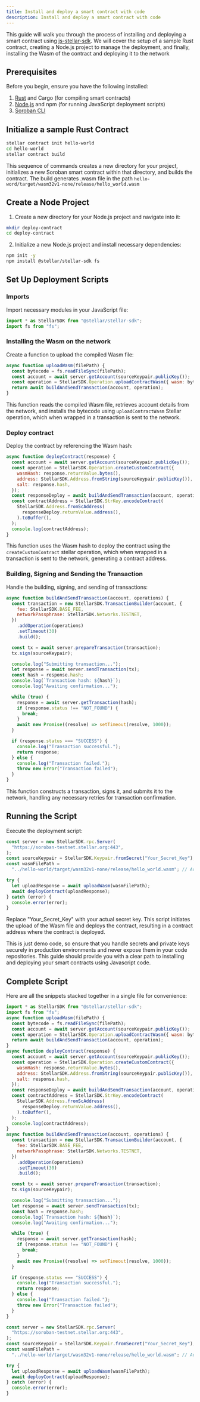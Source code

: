 ```yaml
---
title: Install and deploy a smart contract with code
description: Install and deploy a smart contract with code
---
```


<head>
  <title>Install and deploy a smart contract with code</title>
  <meta charSet="utf-8" />
  <meta
    property="og:title"
    content="Install and deploy a smart contract with code"
  />
  <meta
    property="og:description"
    content="This guide will walk you through the process of installing and deploying a smart contract using js-stellar-sdk. We will cover the setup of a sample Rust contract, creating a Node.js project to manage the deployment, and finally, installing the Wasm of the contract and deploying it to the network"
  />
</head>

This guide will walk you through the process of installing and deploying a smart contract using [js-stellar-sdk](https://github.com/stellar/js-stellar-sdk). We will cover the setup of a sample Rust contract, creating a Node.js project to manage the deployment, and finally, installing the Wasm of the contract and deploying it to the network

## Prerequisites

Before you begin, ensure you have the following installed:

1. [Rust](https://www.rust-lang.org/) and Cargo (for compiling smart contracts)
2. [Node.js](https://nodejs.org/en) and npm (for running JavaScript deployment scripts)
3. [Soroban CLI](../../smart-contracts/getting-started/setup.mdx#install-the-stellar-cli)

## Initialize a sample Rust Contract

```bash
stellar contract init hello-world
cd hello-world
stellar contract build
```

This sequence of commands creates a new directory for your project, initializes a new Soroban smart contract within that directory, and builds the contract. The build generates .wasm file in the path `hello-word/target/wasm32v1-none/release/hello_world.wasm`

## Create a Node Project

1. Create a new directory for your Node.js project and navigate into it:

```bash
mkdir deploy-contract
cd deploy-contract
```

2. Initialize a new Node.js project and install necessary dependencies:

```bash
npm init -y
npm install @stellar/stellar-sdk fs
```

## Set Up Deployment Scripts

### Imports

Import necessary modules in your JavaScript file:

```javascript
import * as StellarSDK from "@stellar/stellar-sdk";
import fs from "fs";
```

### Installing the Wasm on the network

Create a function to upload the compiled Wasm file:

```javascript
async function uploadWasm(filePath) {
  const bytecode = fs.readFileSync(filePath);
  const account = await server.getAccount(sourceKeypair.publicKey());
  const operation = StellarSDK.Operation.uploadContractWasm({ wasm: bytecode });
  return await buildAndSendTransaction(account, operation);
}
```

This function reads the compiled Wasm file, retrieves account details from the network, and installs the bytecode using `uploadContractWasm` Stellar operation, which when wrapped in a transaction is sent to the network.

### Deploy contract

Deploy the contract by referencing the Wasm hash:

```javascript
async function deployContract(response) {
  const account = await server.getAccount(sourceKeypair.publicKey());
  const operation = StellarSDK.Operation.createCustomContract({
    wasmHash: response.returnValue.bytes(),
    address: StellarSDK.Address.fromString(sourceKeypair.publicKey()),
    salt: response.hash,
  });
  const responseDeploy = await buildAndSendTransaction(account, operation);
  const contractAddress = StellarSDK.StrKey.encodeContract(
    StellarSDK.Address.fromScAddress(
      responseDeploy.returnValue.address(),
    ).toBuffer(),
  );
  console.log(contractAddress);
}
```

This function uses the Wasm hash to deploy the contract using the `createCustomContract` stellar operation, which when wrapped in a transaction is sent to the network, generating a contract address.

### Building, Signing and Sending the Transaction

Handle the building, signing, and sending of transactions:

```javascript
async function buildAndSendTransaction(account, operations) {
  const transaction = new StellarSDK.TransactionBuilder(account, {
    fee: StellarSDK.BASE_FEE,
    networkPassphrase: StellarSDK.Networks.TESTNET,
  })
    .addOperation(operations)
    .setTimeout(30)
    .build();

  const tx = await server.prepareTransaction(transaction);
  tx.sign(sourceKeypair);

  console.log("Submitting transaction...");
  let response = await server.sendTransaction(tx);
  const hash = response.hash;
  console.log(`Transaction hash: ${hash}`);
  console.log("Awaiting confirmation...");

  while (true) {
    response = await server.getTransaction(hash);
    if (response.status !== "NOT_FOUND") {
      break;
    }
    await new Promise((resolve) => setTimeout(resolve, 1000));
  }

  if (response.status === "SUCCESS") {
    console.log("Transaction successful.");
    return response;
  } else {
    console.log("Transaction failed.");
    throw new Error("Transaction failed");
  }
}
```

This function constructs a transaction, signs it, and submits it to the network, handling any necessary retries for transaction confirmation.

## Running the Script

Execute the deployment script:

```javascript
const server = new StellarSDK.rpc.Server(
  "https://soroban-testnet.stellar.org:443",
);
const sourceKeypair = StellarSDK.Keypair.fromSecret("Your_Secret_Key");
const wasmFilePath =
  "../hello-world/target/wasm32v1-none/release/hello_world.wasm"; // Adjust this path as necessary

try {
  let uploadResponse = await uploadWasm(wasmFilePath);
  await deployContract(uploadResponse);
} catch (error) {
  console.error(error);
}
```

Replace "Your_Secret_Key" with your actual secret key. This script initiates the upload of the Wasm file and deploys the contract, resulting in a contract address where the contract is deployed.

This is just demo code, so ensure that you handle secrets and private keys securely in production environments and never expose them in your code repositories. This guide should provide you with a clear path to installing and deploying your smart contracts using Javascript code.

## Complete Script

Here are all the snippets stacked together in a single file for convenience:

```javascript
import * as StellarSDK from "@stellar/stellar-sdk";
import fs from "fs";
async function uploadWasm(filePath) {
  const bytecode = fs.readFileSync(filePath);
  const account = await server.getAccount(sourceKeypair.publicKey());
  const operation = StellarSDK.Operation.uploadContractWasm({ wasm: bytecode });
  return await buildAndSendTransaction(account, operation);
}
async function deployContract(response) {
  const account = await server.getAccount(sourceKeypair.publicKey());
  const operation = StellarSDK.Operation.createCustomContract({
    wasmHash: response.returnValue.bytes(),
    address: StellarSDK.Address.fromString(sourceKeypair.publicKey()),
    salt: response.hash,
  });
  const responseDeploy = await buildAndSendTransaction(account, operation);
  const contractAddress = StellarSDK.StrKey.encodeContract(
    StellarSDK.Address.fromScAddress(
      responseDeploy.returnValue.address(),
    ).toBuffer(),
  );
  console.log(contractAddress);
}
async function buildAndSendTransaction(account, operations) {
  const transaction = new StellarSDK.TransactionBuilder(account, {
    fee: StellarSDK.BASE_FEE,
    networkPassphrase: StellarSDK.Networks.TESTNET,
  })
    .addOperation(operations)
    .setTimeout(30)
    .build();

  const tx = await server.prepareTransaction(transaction);
  tx.sign(sourceKeypair);

  console.log("Submitting transaction...");
  let response = await server.sendTransaction(tx);
  const hash = response.hash;
  console.log(`Transaction hash: ${hash}`);
  console.log("Awaiting confirmation...");

  while (true) {
    response = await server.getTransaction(hash);
    if (response.status !== "NOT_FOUND") {
      break;
    }
    await new Promise((resolve) => setTimeout(resolve, 1000));
  }

  if (response.status === "SUCCESS") {
    console.log("Transaction successful.");
    return response;
  } else {
    console.log("Transaction failed.");
    throw new Error("Transaction failed");
  }
}

const server = new StellarSDK.rpc.Server(
  "https://soroban-testnet.stellar.org:443",
);
const sourceKeypair = StellarSDK.Keypair.fromSecret("Your_Secret_Key");
const wasmFilePath =
  "../hello-world/target/wasm32v1-none/release/hello_world.wasm"; // Adjust this path as necessary

try {
  let uploadResponse = await uploadWasm(wasmFilePath);
  await deployContract(uploadResponse);
} catch (error) {
  console.error(error);
}
```
